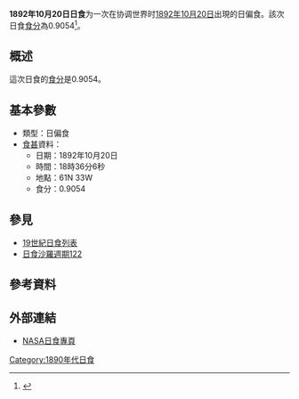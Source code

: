 {{Infobox Solar eclipse
| Year        = 1892
| Month       = 10
| Day         = 20
| Type        = 日偏食
| Image       = SE1892Oct20P.gif
| Image size  = 200px
| Image intro = 1892年10月20日日偏食路徑圖
  <!--   日食資料   -->
| Gamma       = 1.0286
| Mag         = 0.9054
| Saros       = [[日食沙羅週期122|122]]
| Saros total = 
| Saros seq   = 
  <!--     食甚     -->
| Duration    = 
| Location    = 
| Coords      = 
| Width       = 
  <!--   開始時間   -->
| Partial     = 
| Start type  = 
| Centre      = 
| Greatest    = 18:36:06
  <!--     倒數     -->
| hour        = 18
| minute      = 36
| second      = 06
| Duration_s  = 
}}
'''1892年10月20日日食'''为一次在协调世界时[[1892年|1892年]][[10月20日|10月20日]]出現的日偏食。該次日食[[食分|食分]]為0.9054<ref name="nasa_catalog_list">{{cite web |url=http://eclipse.gsfc.nasa.gov/SEcat5/SE1801-1900.html |title=Catalog of Solar Eclipses: 1801 to 1900 |language=en |publisher=[[NASA|NASA]] |accessdate=2009-07-26 |archiveurl=https://web.archive.org/web/20150112204733/http://eclipse.gsfc.nasa.gov/SEcat5/SE1801-1900.html |archivedate=2015-01-12 |deadurl=no }}</ref>。

== 概述 ==
這次日食的[[食分|食分]]是0.9054。

== 基本參數 ==
{{NoteUTC}}
* 類型：日偏食
*[[食甚|食甚]]資料：
** 日期：1892年10月20日
** 時間：18時36分6秒 
** 地點：61N 33W
** 食分：0.9054

== 參見 ==
{{日食主題}}
* [[19世紀日食列表|19世紀日食列表]]
* [[日食沙羅週期122|日食沙羅週期122]]

== 參考資料 ==
{{reflist}}

== 外部連結 ==
* [http://eclipse.gsfc.nasa.gov/solar.html NASA日食專頁]{{Wayback|url=http://eclipse.gsfc.nasa.gov/solar.html |date=20190108200537 }}{{en icon}}

{{日食}}

[[Category:1890年代日食|Category:1890年代日食]]


{{Eclipse-stub}}